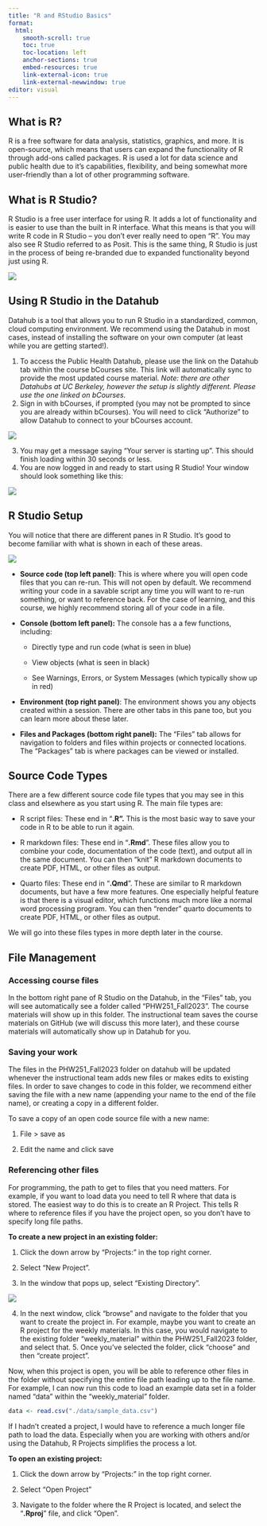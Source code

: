 ```yaml
---
title: "R and RStudio Basics"
format: 
  html:
    smooth-scroll: true
    toc: true
    toc-location: left
    anchor-sections: true
    embed-resources: true
    link-external-icon: true
    link-external-newwindow: true
editor: visual
---
```


## What is R?

R is a free software for data analysis, statistics, graphics, and more. It is open-source, which means that users can expand the functionality of R through add-ons called packages. R is used a lot for data science and public health due to it's capabilities, flexibility, and being somewhat more user-friendly than a lot of other programming software.

## What is R Studio?

R Studio is a free user interface for using R. It adds a lot of functionality and is easier to use than the built in R interface. What this means is that you will write R code in R Studio -- you don't ever really need to open "R". You may also see R Studio referred to as Posit. This is the same thing, R Studio is just in the process of being re-branded due to expanded functionality beyond just using R.

![](images/R_vs_RStudio.png){fig-align="center"}

## Using R Studio in the Datahub

Datahub is a tool that allows you to run R Studio in a standardized, common, cloud computing environment. We recommend using the Datahub in most cases, instead of installing the software on your own computer (at least while you are getting started!).

1.  To access the Public Health Datahub, please use the link on the Datahub tab within the course bCourses site. This link will automatically sync to provide the most updated course material. *Note: there are other Datahubs at UC Berkeley, however the setup is slightly different. Please use the one linked on bCourses.*
2.  Sign in with bCourses, if prompted (you may not be prompted to since you are already within bCourses). You will need to click "Authorize" to allow Datahub to connect to your bCourses account.

![](images/datahub.png){fig-align="center"}

3.  You may get a message saying "Your server is starting up". This should finish loading within 30 seconds or less.
4.  You are now logged in and ready to start using R Studio! Your window should look something like this:

![](images/datahub2.png){fig-align="center"}

## R Studio Setup

You will notice that there are different panes in R Studio. It's good to become familiar with what is shown in each of these areas.

![](images/RStudio_setup.png){fig-align="center"}

-   **Source code (top left panel)**: This is where where you will open code files that you can re-run. This will not open by default. We recommend writing your code in a savable script any time you will want to re-run something, or want to reference back. For the case of learning, and this course, we highly recommend storing all of your code in a file.

-   **Console (bottom left panel):** The console has a a few functions, including:

    -   Directly type and run code (what is seen in blue)

    -   View objects (what is seen in black)

    -   See Warnings, Errors, or System Messages (which typically show up in red)

-   **Environment (top right panel)**: The environment shows you any objects created within a session. There are other tabs in this pane too, but you can learn more about these later.

-   **Files and Packages (bottom right panel):** The "Files" tab allows for navigation to folders and files within projects or connected locations. The "Packages" tab is where packages can be viewed or installed.

## Source Code Types

There are a few different source code file types that you may see in this class and elsewhere as you start using R. The main file types are:

-   R script files: These end in "**.R".** This is the most basic way to save your code in R to be able to run it again.

-   R markdown files: These end in "**.Rmd**". These files allow you to combine your code, documentation of the code (text), and output all in the same document. You can then "knit" R markdown documents to create PDF, HTML, or other files as output.

-   Quarto files: These end in "**.Qmd**". These are similar to R markdown documents, but have a few more features. One especially helpful feature is that there is a visual editor, which functions much more like a normal word processing program. You can then "render" quarto documents to create PDF, HTML, or other files as output.

We will go into these files types in more depth later in the course.

## File Management

### Accessing course files

In the bottom right pane of R Studio on the Datahub, in the "Files" tab, you will see automatically see a folder called "PHW251_Fall2023". The course materials will show up in this folder. The instructional team saves the course materials on GitHub (we will discuss this more later), and these course materials will automatically show up in Datahub for you.

### Saving your work

The files in the PHW251_Fall2023 folder on datahub will be updated whenever the instructional team adds new files or makes edits to existing files. In order to save changes to code in this folder, we recommend either saving the file with a new name (appending your name to the end of the file name), or creating a copy in a different folder.

To save a copy of an open code source file with a new name:

1.  File \> save as

2.  Edit the name and click save

### Referencing other files

For programming, the path to get to files that you need matters. For example, if you want to load data you need to tell R where that data is stored. The easiest way to do this is to create an R Project. This tells R where to reference files if you have the project open, so you don't have to specify long file paths.

**To create a new project in an existing folder:**

1.  Click the down arrow by "Projects:" in the top right corner.

2.  Select "New Project".

3.  In the window that pops up, select "Existing Directory".

![](images/create_project.png){fig-align="center"}

4.  In the next window, click "browse" and navigate to the folder that you want to create the project in. For example, maybe you want to create an R project for the weekly materials. In this case, you would navigate to the existing folder "weekly_material" within the PHW251_Fall2023 folder, and select that. 5. Once you've selected the folder, click "choose" and then "create project".

Now, when this project is open, you will be able to reference other files in the folder without specifying the entire file path leading up to the file name. For example, I can now run this code to load an example data set in a folder named "data" within the "weekly_material" folder.

```r

data <- read.csv("./data/sample_data.csv")

```

If I hadn't created a project, I would have to reference a much longer file path to load the data. Especially when you are working with others and/or using the Datahub, R Projects simplifies the process a lot.

**To open an existing project:**

1.  Click the down arrow by "Projects:" in the top right corner.

2.  Select "Open Project"

3.  Navigate to the folder where the R Project is located, and select the "**.Rproj**" file, and click "Open".

